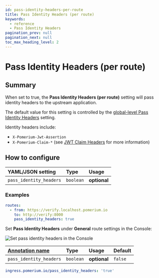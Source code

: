 ```yaml
---
id: pass-identity-headers-per-route
title: Pass Identity Headers (per route)
keywords:
  - reference
  - Pass Identity Headers
pagination_prev: null
pagination_next: null
toc_max_heading_level: 2
---
```



# Pass Identity Headers (per route)

## Summary

When set to true, the **Pass Identity Headers (per route)** setting will pass identity headers to the upstream application.

The default value for this setting is controlled by the [global-level Pass Identity Headers](/docs/reference/pass-identity-headers) setting.

Identity headers include:

- `X-Pomerium-Jwt-Assertion`
- `X-Pomerium-Claim-*` (see [JWT Claim Headers](/docs/reference/jwt-claim-headers) for more information)

## How to configure

<Tabs>
<TabItem value="Core" label="Core">

| **YAML**/**JSON** setting | **Type**  | **Usage**    |
| :------------------------ | :-------- | :----------- |
| `pass_identity_headers`   | `boolean` | **optional** |

### Examples

```yaml
routes:
  - from: https://verify.localhost.pomerium.io
    to: http://verify:8000
    pass_identity_headers: true
```

</TabItem>
<TabItem value="Enterprise" label="Enterprise">

Set **Pass Identity Headers** under **General** route settings in the Console:

![Set pass identity headers in the Console](../img/routes/identity-headers/pass-identity-headers.png)

</TabItem>
<TabItem value="Kubernetes" label="Kubernetes">

| **[Annotation name](/docs/deploy/k8s/ingress#set-ingress-annotations)** | **Type** | **Usage** | **Default** |
| :-- | :-- | :-- | :-- |
| `pass_identity_headers` | `boolean` | **optional** | `false` |

```yaml
ingress.pomerium.io/pass_identity_headers: 'true'
```

</TabItem>
</Tabs>
